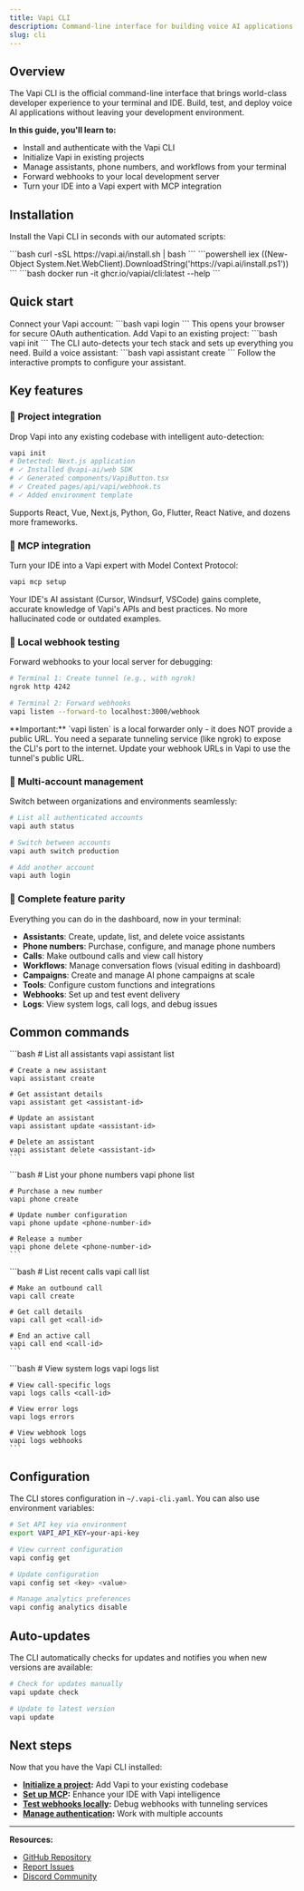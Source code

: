 ```yaml
---
title: Vapi CLI
description: Command-line interface for building voice AI applications faster
slug: cli
---
```


## Overview

The Vapi CLI is the official command-line interface that brings world-class developer experience to your terminal and IDE. Build, test, and deploy voice AI applications without leaving your development environment.

**In this guide, you'll learn to:**
- Install and authenticate with the Vapi CLI
- Initialize Vapi in existing projects
- Manage assistants, phone numbers, and workflows from your terminal
- Forward webhooks to your local development server
- Turn your IDE into a Vapi expert with MCP integration

## Installation

Install the Vapi CLI in seconds with our automated scripts:

<Tabs>
  <Tab title="macOS/Linux">
    ```bash
    curl -sSL https://vapi.ai/install.sh | bash
    ```
  </Tab>
  <Tab title="Windows">
    ```powershell
    iex ((New-Object System.Net.WebClient).DownloadString('https://vapi.ai/install.ps1'))
    ```
  </Tab>
  <Tab title="Docker">
    ```bash
    docker run -it ghcr.io/vapiai/cli:latest --help
    ```
  </Tab>
</Tabs>

## Quick start

<Steps>
  <Step title="Authenticate">
    Connect your Vapi account:
    ```bash
    vapi login
    ```
    This opens your browser for secure OAuth authentication.
  </Step>
  
  <Step title="Initialize your project">
    Add Vapi to an existing project:
    ```bash
    vapi init
    ```
    The CLI auto-detects your tech stack and sets up everything you need.
  </Step>
  
  <Step title="Create your first assistant">
    Build a voice assistant:
    ```bash
    vapi assistant create
    ```
    Follow the interactive prompts to configure your assistant.
  </Step>
</Steps>

## Key features

### 🚀 Project integration

Drop Vapi into any existing codebase with intelligent auto-detection:

```bash
vapi init
# Detected: Next.js application
# ✓ Installed @vapi-ai/web SDK
# ✓ Generated components/VapiButton.tsx
# ✓ Created pages/api/vapi/webhook.ts
# ✓ Added environment template
```

Supports React, Vue, Next.js, Python, Go, Flutter, React Native, and dozens more frameworks.

### 🤖 MCP integration

Turn your IDE into a Vapi expert with Model Context Protocol:

```bash
vapi mcp setup
```

Your IDE's AI assistant (Cursor, Windsurf, VSCode) gains complete, accurate knowledge of Vapi's APIs and best practices. No more hallucinated code or outdated examples.

### 🔗 Local webhook testing

Forward webhooks to your local server for debugging:

```bash
# Terminal 1: Create tunnel (e.g., with ngrok)
ngrok http 4242

# Terminal 2: Forward webhooks
vapi listen --forward-to localhost:3000/webhook
```

<Note>
**Important:** `vapi listen` is a local forwarder only - it does NOT provide a public URL. You need a separate tunneling service (like ngrok) to expose the CLI's port to the internet. Update your webhook URLs in Vapi to use the tunnel's public URL.
</Note>

### 🔐 Multi-account management

Switch between organizations and environments seamlessly:

```bash
# List all authenticated accounts
vapi auth status

# Switch between accounts
vapi auth switch production

# Add another account
vapi auth login
```

### 📱 Complete feature parity

Everything you can do in the dashboard, now in your terminal:

- **Assistants**: Create, update, list, and delete voice assistants
- **Phone numbers**: Purchase, configure, and manage phone numbers
- **Calls**: Make outbound calls and view call history
- **Workflows**: Manage conversation flows (visual editing in dashboard)
- **Campaigns**: Create and manage AI phone campaigns at scale
- **Tools**: Configure custom functions and integrations
- **Webhooks**: Set up and test event delivery
- **Logs**: View system logs, call logs, and debug issues

## Common commands

<AccordionGroup>
  <Accordion title="Assistant management">
    ```bash
    # List all assistants
    vapi assistant list
    
    # Create a new assistant
    vapi assistant create
    
    # Get assistant details
    vapi assistant get <assistant-id>
    
    # Update an assistant
    vapi assistant update <assistant-id>
    
    # Delete an assistant
    vapi assistant delete <assistant-id>
    ```
  </Accordion>
  
  <Accordion title="Phone number management">
    ```bash
    # List your phone numbers
    vapi phone list
    
    # Purchase a new number
    vapi phone create
    
    # Update number configuration
    vapi phone update <phone-number-id>
    
    # Release a number
    vapi phone delete <phone-number-id>
    ```
  </Accordion>
  
  <Accordion title="Call operations">
    ```bash
    # List recent calls
    vapi call list
    
    # Make an outbound call
    vapi call create
    
    # Get call details
    vapi call get <call-id>
    
    # End an active call
    vapi call end <call-id>
    ```
  </Accordion>
  
  <Accordion title="Debugging and logs">
    ```bash
    # View system logs
    vapi logs list
    
    # View call-specific logs
    vapi logs calls <call-id>
    
    # View error logs
    vapi logs errors
    
    # View webhook logs
    vapi logs webhooks
    ```
  </Accordion>
</AccordionGroup>

## Configuration

The CLI stores configuration in `~/.vapi-cli.yaml`. You can also use environment variables:

```bash
# Set API key via environment
export VAPI_API_KEY=your-api-key

# View current configuration
vapi config get

# Update configuration
vapi config set <key> <value>

# Manage analytics preferences
vapi config analytics disable
```

## Auto-updates

The CLI automatically checks for updates and notifies you when new versions are available:

```bash
# Check for updates manually
vapi update check

# Update to latest version
vapi update
```

## Next steps

Now that you have the Vapi CLI installed:

- **[Initialize a project](/cli/init):** Add Vapi to your existing codebase
- **[Set up MCP](/cli/mcp):** Enhance your IDE with Vapi intelligence
- **[Test webhooks locally](/cli/webhook):** Debug webhooks with tunneling services
- **[Manage authentication](/cli/auth):** Work with multiple accounts

---

**Resources:**
- [GitHub Repository](https://github.com/VapiAI/cli)
- [Report Issues](https://github.com/VapiAI/cli/issues)
- [Discord Community](https://discord.gg/vapi) 